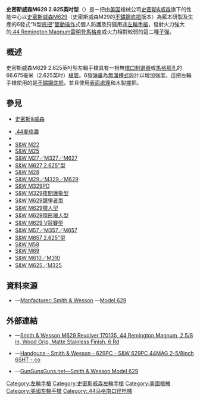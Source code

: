 {{noteTA
|G1=軍事
|G2=長度單位
|G3=Firearms
|1=zh-cn:秘密行动型;zh-tw:隱形獵人型;zh-hk:隱形獵人型;
}}
{{Infobox Weapon
|name= 史密斯威森M627 2.625英吋型<br />{{Lang|en|Smith & Wesson Model 627 2.625"}}
|image= 
|image_size= 300px
|caption= 
|origin= {{flagcountry|United States}}
|type= [[左輪手槍|左輪手槍]]
<!-- Type selection -->
|is_ranged= yes
|is_bladed= 
|is_explosive= 
|is_artillery= 
|is_vehicle= 
|is_missile= 
|is_UK= 
<!-- Service history -->
|service= 
|used_by= 
|wars= 
<!-- 生產歷史 -->
|designer= [[史密斯&威森|史密斯威森性能中心]]
|design_date= 
|manufacturer= 史密斯威森性能中心
|unit_cost= [[建議售價|建議零售價]]：[[美元|﹩]]1,049.00
|production_date= 
|number= 
|variants= 
<!-- General specifications -->
|spec_label= 
|weight= 空槍：39.6[[盎司|盎司]]（1,122.64[[克|克]]，2.475[[磅|磅]]）
|length= 193.675[[毫米|毫米]]（7.625[[英寸|英寸]]）
|part_length= 66.675毫米（2.625英吋）
|width= 
|height= 
|diameter= 
|crew= 
<!-- 投射武器規格 --> 
|cartridge= -{}-
* [[.44麥格農|.44麥格農]]
* {{Link-en|.44特種彈|.44 Special|.44 S&W特種彈}}
|cartridge_weight= 
|caliber= 10.9毫米（.429英吋）
|barrels= 1根，[[膛線|線膛]]
|action= <div class="NavFrame collapsed" style="color: black; background-color: #FFFFFF; margin: 0 auto; padding: 0 10px; text-align: left;"><div class="NavHead" style="background-color: #FFFFFF; margin: 0 auto; padding: 0 10px; font-weight:normal;"></div><div class="NavContent" style="background-color: #FFFFFF; margin: 0 auto; padding: 0 10px;">
* [[扳机#双动式|雙動操作扳機]]
* 實心[[机匣|底把]]連可擺出式[[弹巢|弹巢]]
</div>
</div>
|mode= 
|rate= 12—18發／分鐘
|velocity= 448[[米每秒|米／秒]]（1,469.85[[英尺每秒|英尺／秒]]）
|energy=
|range= 50[[米_(单位)|公尺]]（54.68[[码|码]]，164.04[[英尺|英尺]]）
|max_range= 100公尺（109.36码，328.08英尺）
|feed= 6發彈巢
|sights= [[機械瞄具|機械瞄具]]：白色輪廓缺口式[[照門|照門]]和燕尾紅斜坡[[照準器|準星]]
<!-- 火炮規格 -->
|breech= 
|recoil= 
|carriage= 
|elevation= 
|traverse= 
<!-- 刃器規格 --> 
|blade_type= 
|hilt_type= 
|sheath_type= 
|head_type= 
|haft_type= 
<!-- 爆炸物內填炸藥規格 --> 
|filling= 
|filling_weight= 
|detonation= 
|yield= 
<!-- 車輛/飛彈 規格 -->
|armour= 
|primary_armament= 
|secondary_arament= 
|engine= 
|engine_power= 
|transmission= 
|payload_capacity= 
|fuel_capacity= 
|pw_ratio= 
|suspension= 
|clearance= 
|vehicle_range= 
|speed= 
|guidance= 
|steering= 
<!-- missiles only -->
|wingspan= 
|propellant= 
|ceiling= 
|altitude= 
|depth= 
|boost= 
|accuracy= 
|launch_platform= 
|transport= 
}}

'''史密斯威森M629 2.625英吋型'''（{{Lang-en|'''Smith & Wesson Model 629 2.625"'''}}）是一把由[[美国|美国]]槍械公司[[史密斯&威森|史密斯&威森]]旗下的性能中心以[[史密斯威森M29左輪手槍|史密斯威森M629]]（史密斯威森M29的[[不鏽鋼|不鏽鋼]][[机匣|底把]]版本）為藍本研製及生產的6發式“N型[[机匣|底把]]”[[扳机#双动式|雙動操作]]式個人防護及狩獵用途[[左輪手槍|左輪手槍]]，發射火力強大的[[.44麥格農|.44 Remington Magnum雷明登馬格南]]或火力相對較弱的{{Link-en|.44特種彈|.44 Special|.44 S&W特種彈}}這二種[[子彈|子彈]]。

== 概述 ==
史密斯威森M629 2.625英吋型左輪手槍具有一根無[[槍口|槍口]][[砲口制動器|制退器]]或[[馬格那孔|馬格那孔]]的66.675毫米（2.625英吋）[[槍管|槍管]]。6發[[弹巢|弹巢]]為[[無溝槽式彈巢|無溝槽式]]設計以增加強度。這把左輪手槍使用的是[[不鏽鋼|不鏽鋼]][[机匣|底把]]，並且使用{{Link-en|塗料光澤|Paint sheen|啞光}}[[表面處理|表面處理]]和木製握把。

== 參見 ==
* [[史密斯&威森|史密斯&威森]]
{{refbegin|2}}
* [[.44麥格農|.44麥格農]]
* {{Link-en|.44特種彈|.44 Special}}
* [[史密斯威森M22左輪手槍|S&W M22]]
* [[史密斯威森M25左輪手槍|S&W M25]]
* [[史密斯威森M27左輪手槍|S&W M27／M327／M627]]
* [[史密斯威森M627_2.625英吋型左輪手槍|S&W M627 2.625"型]]
* [[史密斯威森M28左輪手槍|S&W M28]]
* [[史密斯威森M29左輪手槍|S&W M29／M329／M629]]
* [[史密斯威森M329PD左輪手槍|S&W M329PD]]
* [[史密斯威森M329夜間護衞型左輪手槍|S&W M329夜間護衞型]]
* [[史密斯威森M629競爭者型左輪手槍|S&W M629競爭者型]]
* [[史密斯威森M629獵人型左輪手槍|S&W M629獵人型]]
* [[史密斯威森M629隱形獵人型左輪手槍|S&W M629隱形獵人型]]
* [[史密斯威森M629_V競賽型左輪手槍|S&W M629 V競賽型]]
* [[史密斯威森M57左輪手槍|S&W M57／M357／M657]]
* [[史密斯威森M657_2.625英吋型左輪手槍|S&W M657 2.625"型]]
* [[史密斯威森M58左輪手槍|S&W M58]]
* [[史密斯威森M69左輪手槍|S&W M69]]
* [[史密斯威森M610左輪手槍|S&W M610／M310]]
* [[史密斯威森M625左輪手槍|S&W M625／M325]]
{{refend}}

== 資料來源 ==
<div class="references-small">
<references />
* {{en icon}}—[http://www.smith-wesson.com/webapp/wcs/stores/servlet/CustomContentDisplay?langId=-1&storeId=750001&content=11001&catalogId=750051 Manfacturer: Smith & Wesson] {{Wayback|url=http://www.smith-wesson.com/webapp/wcs/stores/servlet/CustomContentDisplay?langId=-1&storeId=750001&content=11001&catalogId=750051 |date=20161011194000 }}—[https://web.archive.org/web/20110827215949/http://www.smith-wesson.com/webapp/wcs/stores/servlet/Product4_750001_750051_766338_-1_757774_757767_757751_ProductDisplayErrorView_Y Model 629]
</div>

== 外部連結 ==
* {{en icon}}—[http://www.ableammo.com/catalog/product_info.php?products_id=117521 Smith & Wesson M629 Revolver 170135, 44 Remington Magnum, 2 5/8 in, Wood Grip, Matte Stainless Finish, 6 Rd] {{Wayback|url=http://www.ableammo.com/catalog/product_info.php?products_id=117521 |date=20191017030921 }}
* {{en icon}}—[http://www.georgiagunstore.com/gun_store_products/Handguns-Smith_&_Wesson-S&W_629PC_44MAG_2-5_8_6SHT.html Handguns - Smith & Wesson - 629PC - S&W 629PC 44MAG 2-5/8inch 6SHT - co]{{dead link|date=2017年12月 |bot=InternetArchiveBot |fix-attempted=yes }}
* {{en icon}}—[http://gunsgunsguns.net/smith-wesson-model-629/ GunGunsGuns.net—Smith & Wesson Model 629] {{Wayback|url=http://gunsgunsguns.net/smith-wesson-model-629/ |date=20201021011252 }}

{{史密斯威森公司}}

{{DEFAULTSORT:Smith & Wesson Model 629 2.625"}}
[[Category:左輪手槍|Category:左輪手槍]]
[[Category:史密斯威森左輪手槍|Category:史密斯威森左輪手槍]]
[[Category:美國槍械|Category:美國槍械]]
[[Category:美國左輪手槍|Category:美國左輪手槍]]
[[Category:.44马格南口径枪械|Category:.44马格南口径枪械]]